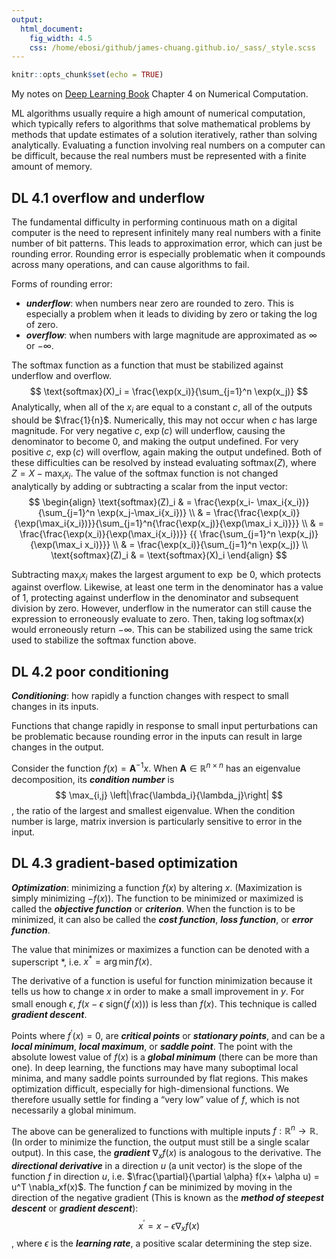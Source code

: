 ```yaml
---
output:
  html_document:
    fig_width: 4.5
    css: /home/ebosi/github/james-chuang.github.io/_sass/_style.scss
---
```


```r
knitr::opts_chunk$set(echo = TRUE)
```

My notes on [Deep Learning Book](http://www.deeplearningbook.org/) Chapter 4 on Numerical Computation.

ML algorithms usually require a high amount of numerical computation, which typically refers to algorithms that solve mathematical problems by methods that update estimates of a solution iteratively, rather than solving analytically. Evaluating a function involving real numbers on a computer can be difficult, because the real numbers must be represented with a finite amount of memory.

## **DL 4.1 overflow and underflow**
The fundamental difficulty in performing continuous math on a digital computer is the need to represent infinitely many real numbers with a finite number of bit patterns. This leads to approximation error, which can just be rounding error. Rounding error is especially problematic when it compounds across many operations, and can cause algorithms to fail.

Forms of rounding error:

- ***underflow***: when numbers near zero are rounded to zero. This is especially a problem when it leads to dividing by zero or taking the log of zero.
- ***overflow***: when numbers with large magnitude are approximated as $\infty$ or $-\infty$.

The softmax function as a function that must be stabilized against underflow and overflow.
$$
\text{softmax}(X)_i = \frac{\exp(x_i)}{\sum_{j=1}^n \exp(x_j)}
$$
Analytically, when all of the $x_i$ are equal to a constant $c$, all of the outputs should be $\frac{1}{n}$. Numerically, this may not occur when $c$ has large magnitude. For very negative $c$, $\exp(c)$ will underflow, causing the denominator to become $0$, and making the output undefined. For very positive $c$, $\exp(c)$ will overflow, again making the output undefined. Both of these difficulties can be resolved by instead evaluating $\text{softmax}(Z)$, where $Z = X- \max_i{x_i}$. The value of the softmax function is not changed analytically by adding or subtracting a scalar from the input vector:
$$
\begin{align}
\text{softmax}(Z)_i & = \frac{\exp(x_i- \max_i{x_i})}{\sum_{j=1}^n \exp(x_j-\max_i{x_i})} \\
                    & = \frac{\frac{\exp(x_i)}{\exp(\max_i{x_i})}}{\sum_{j=1}^n{\frac{\exp(x_j)}{\exp(\max_i x_i)}}} \\
                    & = \frac{\frac{\exp(x_i)}{\exp(\max_i{x_i})}}  {{ \frac{\sum_{j=1}^n \exp(x_j)}{\exp(\max_i x_i)}}} \\
                    & = \frac{\exp(x_i)}{\sum_{j=1}^n \exp(x_j)} \\
\text{softmax}(Z)_i & = \text{softmax}(X)_i 
\end{align}
$$

Subtracting $\max_i{x_i}$ makes the largest argument to $\exp$ be $0$, which protects against overflow. Likewise, at least one term in the denominator has a value of $1$, protecting against underflow in the denominator and subsequent division by zero. However, underflow in the numerator can still cause the expression to erroneously evaluate to zero. Then, taking $\log{\text{softmax}(x)}$ would erroneously return $-\infty$. This can be stabilized using the same trick used to stabilize the softmax function above.

## **DL 4.2 poor conditioning**
***Conditioning***: how rapidly a function changes with respect to small changes in its inputs.

Functions that change rapidly in response to small input perturbations can be problematic because rounding error in the inputs can result in large changes in the output.

Consider the function $f(x) = \mathbf{A}^{-1}x$. When $\mathbf{A} \in \mathbb{R}^{n \times n}$ has an eigenvalue decomposition, its ***condition number*** is
$$
\max_{i,j} \left|\frac{\lambda_i}{\lambda_j}\right|
$$
, the ratio of the largest and smallest eigenvalue. When the condition number is large, matrix inversion is particularly sensitive to error in the input.

## **DL 4.3 gradient-based optimization**
***Optimization***: minimizing a function $f(x)$ by altering $x$. (Maximization is simply minimizing $-f(x)$).
The function to be minimized or maximized is called the ***objective function*** or ***criterion***. When the function is to be minimized, it can also be called the ***cost function***, ***loss function***, or ***error function***.

The value that minimizes or maximizes a function can be denoted with a superscript $*$, i.e. $x^* = \arg \min f(x)$.

The derivative of a function is useful for function minimization because it tells us how to change $x$ in order to make a small improvement in $y$. For small enough $\epsilon$, $f(x-\epsilon \text{ sign} (f^\prime(x)))$ is less than $f(x)$. This technique is called ***gradient descent***.

Points where $f^\prime(x) = 0$, are ***critical points*** or ***stationary points***, and can be a ***local minimum***, ***local maximum***, or ***saddle point***. The point with the absolute lowest value of $f(x)$ is a ***global minimum*** (there can be more than one). In deep learning, the functions may have many suboptimal local minima, and many saddle points surrounded by flat regions. This makes optimization difficult, especially for high-dimensional functions. We therefore usually settle for finding a "very low" value of $f$, which is not necessarily a global minimum.

The above can be generalized to functions with multiple inputs $f: \mathbb{R}^n \rightarrow \mathbb{R}$. (In order to minimize the function, the output must still be a single scalar output). In this case, the ***gradient*** $\nabla_xf(x)$ is analogous to the derivative. The ***directional derivative*** in a direction $u$ (a unit vector) is the slope of the function $f$ in direction $u$, i.e. $\frac{\partial}{\partial \alpha} f(x+ \alpha u) = u^T \nabla_xf(x)$. The function $f$ can be minimized by moving in the direction of the negative gradient (This is known as the ***method of steepest descent*** or ***gradient descent***):
$$
x^\prime = x - \epsilon \nabla_x f(x)
$$
, where $\epsilon$ is the ***learning rate***, a positive scalar determining the step size.